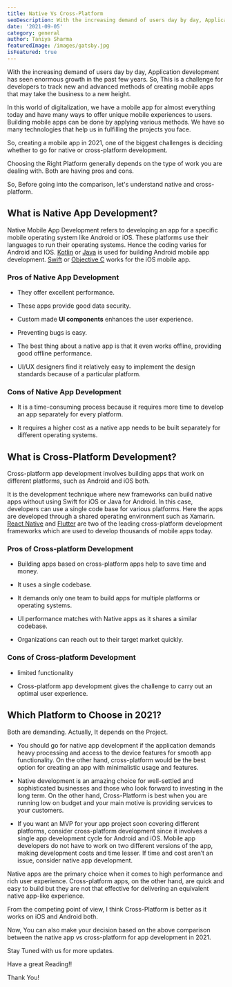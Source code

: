 ```yaml
---
title: Native Vs Cross-Platform
seoDescription: With the increasing demand of users day by day, Application development has seen enormous growth in the past few years. So, This is a challenge for developers to track new and advanced methods of creating mobile apps that may take the business to a new height.
date: '2021-09-05'
category: general
author: Taniya Sharma
featuredImage: /images/gatsby.jpg
isFeatured: true
---
```


With the increasing demand of users day by day, Application development has seen enormous growth in the past few years. So, This is a challenge for developers to track new and advanced methods of creating mobile apps that may take the business to a new height.

In this world of digitalization, we have a mobile app for almost everything today and have many ways to offer unique mobile experiences to users. Building mobile apps can be done by applying various methods. We have so many technologies that help us in fulfilling the projects you face.

So, creating a mobile app in 2021, one of the biggest challenges is deciding whether to go for native or cross-platform development.

Choosing the Right Platform generally depends on the type of work you are dealing with. Both are having pros and cons.

So, Before going into the comparison, let's understand native and cross-platform.

## **What is Native App Development?**

Native Mobile App Development refers to developing an app for a specific mobile operating system like Android or iOS. These platforms use their languages to run their operating systems. Hence the coding varies for Android and IOS. [Kotlin](https://kotlinlang.org/) or [Java](https://www.java.com/) is used for building Android mobile app development. [Swift](https://swift.org/) or [Objective C](https://en.wikipedia.org/wiki/Objective-C#:~:text=Objective-C%20is%20a%20general-purpose%2C%20object-oriented%20programming%20language%20that,Touch%2C%20until%20the%20introduction%20of%20Swift%20in%202014.) works for the iOS mobile app.

### Pros of Native App Development

- They offer excellent performance.

- These apps provide good data security.

- Custom made **UI components** enhances the user experience.

- Preventing bugs is easy.

- The best thing about a native app is that it even works offline, providing good offline performance.

- UI/UX designers find it relatively easy to implement the design standards because of a particular platform.

### Cons of Native App Development

- It is a time-consuming process because it requires more time to develop an app separately for every platform.

- It requires a higher cost as a native app needs to be built separately for different operating systems.

## **What is Cross-Platform Development?**

Cross-platform app development involves building apps that work on different platforms, such as Android and iOS both.

It is the development technique where new frameworks can build native apps without using Swift for iOS or Java for Android. In this case, developers can use a single code base for various platforms. Here the apps are developed through a shared operating environment such as Xamarin. [React Native](https://reactnative.dev/) and [Flutter](https://flutter.dev/) are two of the leading cross-platform development frameworks which are used to develop thousands of mobile apps today.

### Pros of Cross-platform Development

- Building apps based on cross-platform apps help to save time and money.

- It uses a single codebase.

- It demands only one team to build apps for multiple platforms or operating systems.

- UI performance matches with Native apps as it shares a similar codebase.

- Organizations can reach out to their target market quickly.

### Cons of Cross-platform Development

- limited functionality

- Cross-platform app development gives the challenge to carry out an optimal user experience.

## **Which Platform to Choose in 2021?**

Both are demanding. Actually, It depends on the Project.

- You should go for native app development if the application demands heavy processing and access to the device features for smooth app functionality. On the other hand, cross-platform would be the best option for creating an app with minimalistic usage and features.

- Native development is an amazing choice for well-settled and sophisticated businesses and those who look forward to investing in the long term. On the other hand, Cross-Platform is best when you are running low on budget and your main motive is providing services to your customers.

- If you want an MVP for your app project soon covering different platforms, consider cross-platform development since it involves a single app development cycle for Android and iOS. Mobile app developers do not have to work on two different versions of the app, making development costs and time lesser. If time and cost aren’t an issue, consider native app development.

Native apps are the primary choice when it comes to high performance and rich user experience. Cross-platform apps, on the other hand, are quick and easy to build but they are not that effective for delivering an equivalent native app-like experience.

From the competing point of view, I think Cross-Platform is better as it works on iOS and Android both.

Now, You can also make your decision based on the above comparison between the native app vs cross-platform for app development in 2021.

Stay Tuned with us for more updates.

Have a great Reading!!

Thank You!
